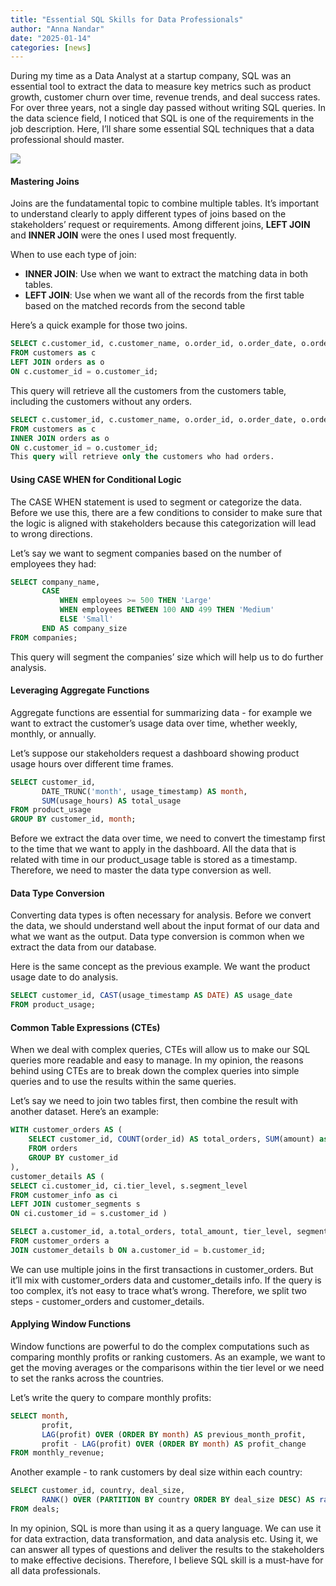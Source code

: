 ```yaml
---
title: "Essential SQL Skills for Data Professionals"
author: "Anna Nandar"
date: "2025-01-14"
categories: [news]
---
```


During my time as a Data Analyst at a startup company, SQL was an essential tool to extract the  data to measure key metrics such as product growth, customer churn over time, revenue trends, and deal success rates. For over three years, not a single day passed without writing SQL queries. In the data science field, I noticed that SQL is one of the requirements in the job description. Here, I’ll share some essential SQL techniques that a data professional should master.

![](SQL.png)

#### **Mastering Joins**
Joins are the fundatamental topic to combine multiple tables. It's important to understand clearly to apply different types of joins based on the stakeholders' request or requirements. Among different joins, **LEFT JOIN** and **INNER JOIN** were the ones I used most frequently.

When to use each type of join:

- **INNER JOIN**: Use when we want to extract the matching data in both tables. 
- **LEFT JOIN**: Use when we want all of the records from the first table based on the matched records from the second table

Here's a quick example for those two joins. 

```sql
SELECT c.customer_id, c.customer_name, o.order_id, o.order_date, o.order_amount
FROM customers as c
LEFT JOIN orders as o 
ON c.customer_id = o.customer_id;
```

This query will retrieve all the customers from the customers table, including the customers without any orders. 

``` sql
SELECT c.customer_id, c.customer_name, o.order_id, o.order_date, o.order_amount	
FROM customers as c
INNER JOIN orders as o 
ON c.customer_id = o.customer_id;
This query will retrieve only the customers who had orders. 
```

#### **Using CASE WHEN for Conditional Logic**
The CASE WHEN statement is used to segment or categorize the data. Before we use this, there are a few conditions to consider to make sure that the logic is aligned with stakeholders because this categorization will lead to wrong directions.   

Let's say we want to segment companies based on the number of employees they had: 

``` sql
SELECT company_name,
       CASE
           WHEN employees >= 500 THEN 'Large'
           WHEN employees BETWEEN 100 AND 499 THEN 'Medium'
           ELSE 'Small'
       END AS company_size
FROM companies;
```

This query will segment the companies' size which will help us to do further analysis. 

#### **Leveraging Aggregate Functions**
Aggregate functions are essential for summarizing data - for example we want to extract the customer's usage data over time, whether weekly, monthly, or annually.

Let's suppose our stakeholders request a dashboard showing product usage hours over different time frames. 

``` sql
SELECT customer_id,
       DATE_TRUNC('month', usage_timestamp) AS month,
       SUM(usage_hours) AS total_usage
FROM product_usage
GROUP BY customer_id, month;
```

Before we extract the data over time, we need to convert the timestamp first to the time that we want to apply in the dashboard. All the data that is related with time in our product_usage table is stored as a timestamp. Therefore, we need to master the data type conversion as well. 

#### **Data Type Conversion**
Converting data types is often necessary for analysis. Before we convert the data, we should understand well about the input format of our data and what we want as the output. Data type conversion is common when we extract the data from our database. 

Here is the same concept as the previous example. We want the product usage date to do analysis. 

``` sql
SELECT customer_id, CAST(usage_timestamp AS DATE) AS usage_date
FROM product_usage;
```

#### **Common Table Expressions (CTEs)**
When we deal with complex queries, CTEs will allow us to make our SQL queries more readable and easy to manage. In my opinion, the reasons behind using CTEs are to break down the complex queries into simple queries and to use the results within the same queries. 

Let's say we need to join two tables first, then combine the result with another dataset. Here’s an example:

``` sql
WITH customer_orders AS (
    SELECT customer_id, COUNT(order_id) AS total_orders, SUM(amount) as total_amount
    FROM orders
    GROUP BY customer_id
),
customer_details AS ( 
SELECT ci.customer_id, ci.tier_level, s.segment_level 
FROM customer_info as ci
LEFT JOIN customer_segments s 
ON ci.customer_id = s.customer_id )

SELECT a.customer_id, a.total_orders, total_amount, tier_level, segment_level
FROM customer_orders a
JOIN customer_details b ON a.customer_id = b.customer_id;

```

We can use multiple joins in the first transactions in customer_orders. But it'll mix with customer_orders data and customer_details info. If the query is too complex, it's not easy to trace what's wrong. Therefore, we split two steps - customer_orders and customer_details.

#### **Applying Window Functions**
Window functions are powerful to do the complex computations such as comparing monthly profits or ranking customers. As an example, we want to get the moving averages or the comparisons within the tier level or we need to set the ranks across the countries. 

Let's write the query to compare monthly profits:

``` sql
SELECT month,
       profit,
       LAG(profit) OVER (ORDER BY month) AS previous_month_profit,
       profit - LAG(profit) OVER (ORDER BY month) AS profit_change
FROM monthly_revenue;
```

Another example - to rank customers by deal size within each country:

``` sql
SELECT customer_id, country, deal_size,
       RANK() OVER (PARTITION BY country ORDER BY deal_size DESC) AS rank
FROM deals;
```

In my opinion, SQL is more than using it as a query language. We can use it for data extraction, data transformation, and data analysis etc. Using it, we can answer all types of questions and deliver the results to the stakeholders to make effective decisions. Therefore, I believe SQL skill is a must-have for all data professionals. 